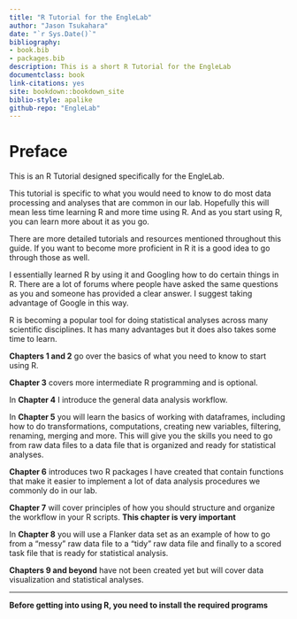 ```yaml
--- 
title: "R Tutorial for the EngleLab"
author: "Jason Tsukahara"
date: "`r Sys.Date()`"
bibliography:
- book.bib
- packages.bib
description: This is a short R Tutorial for the EngleLab
documentclass: book
link-citations: yes
site: bookdown::bookdown_site
biblio-style: apalike
github-repo: "EngleLab"
---
```


# Preface {-}

This is an R Tutorial designed specifically for the EngleLab.

This tutorial is specific to what you would need to know to do most data processing and analyses that are common in our lab. Hopefully this will mean less time learning R and more time using R. And as you start using R, you can learn more about it as you go.

There are more detailed tutorials and resources mentioned throughout this guide. If you want to become more proficient in R it is a good idea to go through those as well.

I essentially learned R by using it and Googling how to do certain things in R. There are a lot of forums where people have asked the same questions as you and someone has provided a clear answer. I suggest taking advantage of Google in this way.

R is becoming a popular tool for doing statistical analyses across many scientific disciplines. It has many advantages but it does also takes some time to learn.

**Chapters 1 and 2** go over the basics of what you need to know to start using R.

**Chapter 3** covers more intermediate R programming and is optional.

In **Chapter 4** I introduce the general data analysis workflow.

In **Chapter 5** you will learn the basics of working with dataframes, including how to do transformations, computations, creating new variables, filtering, renaming, merging and more. This will give you the skills you need to go from raw data files to a data file that is organized and ready for statistical analyses.

**Chapter 6** introduces two R packages I have created that contain functions that make it easier to implement a lot of data analysis procedures we commonly do in our lab.

**Chapter 7** will cover principles of how you should structure and organize the workflow in your R scripts. **This chapter is very important**

In **Chapter 8** you will use a Flanker data set as an example of how to go from a "messy" raw data file to a "tidy" raw data file and finally to a scored task file that is ready for statistical analysis.

**Chapters 9 and beyond** have not been created yet but will cover data visualization and statistical analyses.

********

**Before getting into using R, you need to install the required programs**
